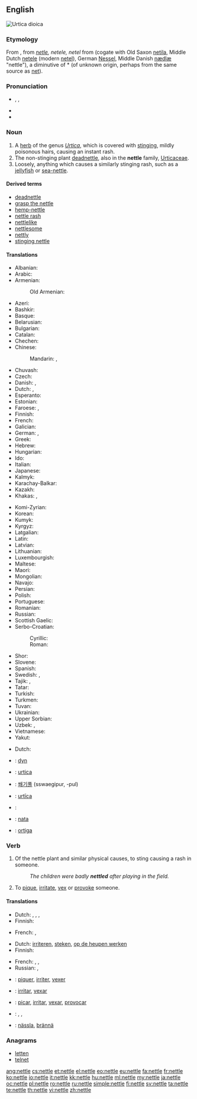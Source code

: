 ==English==
[[File:Braendenaelde.jpg|thumb|right|''Urtica dioica'']]
{{wikipedia}}
{{wikispecies|Urtica}}
===Etymology===
From {{etyl|enm|en}}, from {{etyl|ang|en}} ''[[netle]], netele, netel'' from {{etyl|gem-pro|en}} {{term/t|gem-pro|*natilōn}} (cogate with Old Saxon [[netila]], Middle Dutch [[netele]] (modern [[netel]]), German [[Nessel]], Middle Danish [[nædlæ]] "nettle"), a diminutive of *{{term||naton}} (of unknown origin, perhaps from the same source as [[net]]).

===Pronunciation===
* {{enPR|nĕt'(ə)l}}, {{IPA|/ˈnet(ə)l/}}, {{X-SAMPA|/"net(@)l/}}
* {{audio|en-us-nettle.ogg|Audio (US)}}
* {{rhymes|ɛt(ə)l}}

===Noun===
{{en-noun}}

# A [[herb]] of the genus ''[[Urtica]]'', which is covered with [[sting]]ing, mildly poisonous hairs, causing an instant rash.
# The non-stinging plant [[deadnettle]], also in the '''nettle''' family, [[Urticaceae]].
# Loosely, anything which causes a similarly stinging rash, such as a [[jellyfish]] or [[sea-nettle]].

====Derived terms====
* [[deadnettle]]
* [[grasp the nettle]]
* [[hemp-nettle]]
* [[nettle rash]]
* [[nettlelike]]
* [[nettlesome]]
* [[nettly]]
* [[stinging nettle]]

====Translations====
{{trans-top|stinging herb of genus Urtica}}
* Albanian: {{t-|sq|hithëra}}
* Arabic: {{t-|ar|قراص|m|tr=qurrāṣ}}
* Armenian: {{t-|hy|եղինջ|tr=eġinǰ}}
*: Old Armenian: {{t-|hy|եղիճ|tr=ełič}}
* Azeri: {{t-|az|gicitkən}}
* Bashkir: {{tø|ba|кесерткән|sc=Cyrl}}
* Basque: {{t+|eu|asun}}
* Belarusian: {{t-|be|крапіва|f|tr=krapiva}}
* Bulgarian: {{t+|bg|коприва|f|tr=kopriva}}
* Catalan: {{t-|ca|ortiga|f}}
* Chechen: {{tø|ce|нитташ|tr=nittaş|sc=Cyrl}}
* Chinese:
*: Mandarin: {{t|cmn|蕁麻|sc=Hani}}, {{t|cmn|荨麻|tr=qiánmá, xúnmá|sc=Hani}}
* Chuvash: {{tø|cv|вĕлтĕрен|tr=vĕltĕren|sc=Cyrl}}
* Czech: {{t+|cs|kopřiva|f}}
* Danish: {{t-|da|nælde|c}}, {{t-|da|brændenælde|c}}
* Dutch: {{t-|nl|netel|m}}, {{t+|nl|brandnetel|m}}
* Esperanto: {{t-|eo|urtiko}}
* Estonian: {{t-|et|nõgene}}
* Faroese: {{t-|fo|nota|f}}, {{t-|fo|brenninota|f}}
* Finnish: {{t+|fi|nokkonen}}
* French: {{t+|fr|ortie|f}}
* Galician: {{t+|gl|ortiga|f}}
* German: {{t+|de|Nessel|f}}, {{t+|de|Brennnessel|f}}
* Greek: {{t+|el|τσουκνίδα|f|tr=tsuknída}}
* Hebrew: {{t-|he|סרפד|m|tr=sarpad}}
* Hungarian: {{t+|hu|csalán}}
* Ido: {{t+|io|urtiko}}
* Italian: {{t+|it|ortica|f}}
* Japanese: {{t-|ja|蕁麻|tr=いらくさ, irakusa|sc=Jpan}}
* Kalmyk: {{tø|xal|көгсн|tr=kögsn|sc=Cyrl}}
* Karachay-Balkar: {{tø|krc|мурса|tr=mursa|sc=Cyrl}}
* Kazakh: {{t-|kk|қалақай|tr=qalaqay|sc=Cyrl}}
* Khakas: {{tø|kjh|салғанах|tr=salğanax|sc=Cyrl}},  {{tø|kjh|сахчаң от|tr=saxçañ ot|sc=Cyrl}}
{{trans-mid}}
* Komi-Zyrian: {{tø|kv|петшӧр|tr=petšör|sc=Cyrl}}
* Korean: {{t-|ko|쐐기풀|tr=sswaegipul|sc=Kore}}
* Kumyk: {{tø|kum|къычытгъан|tr=qıçıtğan|sc=Cyrl}}
* Kyrgyz: {{t-|ky|чалкан|tr=çalqan|sc=Cyrl}}
* Latgalian: {{tø|ltg|ņuotre|f}}
* Latin: {{t-|la|urtica|f}}
* Latvian: {{t-|lv|nātre|f}}
* Lithuanian: {{t-|lt|dilgėlė|f}}
* Luxembourgish: {{t-|lb|Brennnessel|f}}
* Maltese: {{t|mt|ħurrieqa|f}}
* Maori: {{t|mi|ongaonga}}
* Mongolian: {{t-|mn|халгай|tr=halgaj|sc=Cyrl}}
* Navajo: {{tø|nv|hołchʼíʼí}}
* Persian: {{t+|fa|گزنه|tr=gazne}}
* Polish: {{t+|pl|pokrzywa|f}}
* Portuguese: {{t+|pt|urtiga|f}}
* Romanian: {{t-|ro|urzică|f}}
* Russian: {{t+|ru|крапива|f|tr=krapíva}}
* Scottish Gaelic: {{t-|gd|deanntag|f}}
* Serbo-Croatian:
*: Cyrillic: {{t-|sh|коприва|f}}
*: Roman: {{t-|sh|kopriva|f}}
* Shor: {{tø|cjs|шалғанақ|tr=şalğanaq|sc=Cyrl}}
* Slovene: {{t-|sl|kopriva|f}}
* Spanish: {{t+|es|ortiga|f}}
* Swedish: {{t+|sv|nässla|c}}, {{t-|sv|brännässla}}
* Tajik: {{t-|tg|газна|tr=gazna|sc=Cyrl}},  {{t-|tg|сӯзгиёҳ|tr=sūzgijoh|sc=Cyrl}}
* Tatar: {{t+|tt|кычыткан|tr=qıçıtqan|sc=Cyrl}}
* Turkish: {{t+|tr|ısırgan}}
* Turkmen: {{t-|tk|iteşen}}
* Tuvan: {{tø|tyv|шагар-оът|tr=şağar-òt|sc=Cyrl}}
* Ukrainian: {{t-|uk|кропива|f|tr=kropyvá}}
* Upper Sorbian: {{t-|hsb|kopřiwa|f}}
* Uzbek: {{t-|uz|gazanda oʻt}},  {{t-|uz|qichitqi oʻt}}
* Vietnamese: {{t+|vi|tầm ma}}
* Yakut: {{tø|sah|ытырыык от|tr=ıtırıık ot|sc=Cyrl}}
{{trans-bottom}}

{{trans-see|deadnettle}}

{{trans-top|anything which causes such a rash}}
* Dutch: {{t+|nl|irritant}}
{{trans-mid}}
{{trans-bottom}}

{{checktrans-top}}
* {{ttbc|xdc}}: [[dyn]]
* {{ttbc|ia}}: [[urtica]]
* {{ttbc|ko}}: [[쐐기풀]] (sswaegipur, -pul)
{{trans-mid}}
* {{ttbc|la}}: [[urtīca]]
* {{ttbc|no}}: {{t-|no|nesle|c}}
* {{ttbc|non}}: [[nata]]
* {{ttbc|pt}}: [[ortiga]] {{f}}
{{trans-bottom}}

===Verb===
{{en-verb|nettl|ing}}
{{context|transitive|lang=en}}

# {{context|literally|lang=en}} Of the nettle plant and similar physical causes, to sting causing a rash in someone.
#: ''The children were badly '''nettled''' after playing in the field.''
# {{context|figuratively|lang=en}} To [[pique]], [[irritate]], [[vex]] or [[provoke]] someone.

====Translations====
{{trans-top|of the nettle plant etc., to sting causing a rash}}
* Dutch: {{t+|nl|branden}}, {{t+|nl|irriteren}}, {{t+|nl|prikken}}, {{t+|nl|steken}}
* Finnish: {{t+|fi|polttaa}}
{{trans-mid}}
* French: {{t+|fr|piquer}}, {{t+|fr|irriter}}
{{trans-bottom}}

{{trans-top|to pique, irritate, vex or provoke someone}}
* Dutch: [[irriteren]], [[steken]], [[op de heupen werken]]
* Finnish: {{t-|fi|piikitellä}}
{{trans-mid}}
* French: {{t+|fr|piquer}}, {{t+|fr|irriter}}, {{t+|fr|vexer}}
* Russian: {{t+|ru|раздражать|n|tr=razdrazhat'|sc=Cyrl}}, {{t+|ru|уязвлять|n|tr=ooyazvlat'|sc=Cyrl}}
{{trans-bottom}}

{{checktrans-top}}
* {{ttbc|fr}}: [[piquer]], [[irriter]], [[vexer]]
* {{ttbc|ia}}: [[irritar]], [[vexar]]
{{trans-mid}}
* {{ttbc|pt}}: [[picar]], [[irritar]], [[vexar]], [[provocar]]
* {{ttbc|es}}: {{t+|es|picar}}, {{t+|es|irritar}}, {{t+|es|provocar}}
* {{ttbc|sv}}: [[nässla]], [[brännä]]
{{trans-bottom}}

===Anagrams===
* [[letten#English|letten]]
* [[telnet#English|telnet]]

[[ang:nettle]]
[[cs:nettle]]
[[et:nettle]]
[[el:nettle]]
[[eo:nettle]]
[[eu:nettle]]
[[fa:nettle]]
[[fr:nettle]]
[[ko:nettle]]
[[io:nettle]]
[[it:nettle]]
[[kk:nettle]]
[[hu:nettle]]
[[ml:nettle]]
[[my:nettle]]
[[ja:nettle]]
[[oc:nettle]]
[[pl:nettle]]
[[ro:nettle]]
[[ru:nettle]]
[[simple:nettle]]
[[fi:nettle]]
[[sv:nettle]]
[[ta:nettle]]
[[te:nettle]]
[[th:nettle]]
[[vi:nettle]]
[[zh:nettle]]